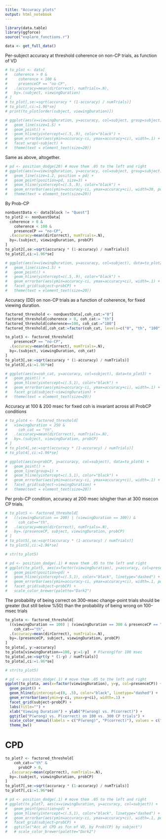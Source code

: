 ```yaml
---
title: "Accuracy plots"
output: html_notebook
---
```


```r
library(data.table)
library(ggforce)
source("explore_functions.r")
```

```r
data <- get_full_data() 
```


Per-subject accuracy at threshold coherence on non-CP trials, as function of VD
```r
# to_plot <- data[
#   coherence > 0 & 
#     coherence < 100 &
#     presenceCP == "no-CP",
#   .(accuracy=mean(dirCorrect), numTrials=.N), 
#   by=.(subject, viewingDuration)
# ]
# to_plot[,se:=sqrt(accuracy * (1-accuracy) / numTrials)]
# to_plot[,ci:=1.96*se]
# print(to_plot[order(subject, viewingDuration)])
```

```r
# ggplot(aes(x=viewingDuration, y=accuracy, col=subject, group=subject), data=to_plot) + 
#   geom_line(size=1.5) + 
#   geom_point() +
#   geom_hline(yintercept=c(.5,.9), color="black") +
#   geom_errorbar(aes(ymin=accuracy-ci, ymax=accuracy+ci), width=.1) +
#   facet_wrap(~subject) +
#   theme(text = element_text(size=20))
```

Same as above, altogether.
```r
# pd <- position_dodge(20) # move them .05 to the left and right
# ggplot(aes(x=viewingDuration, y=accuracy, col=subject, group=subject), data=to_plot) + 
#   geom_line(size=1.2, position = pd) + 
#   geom_point(position=pd, size=3) +
#   geom_hline(yintercept=c(.5,.9), color="black") +
#   geom_errorbar(aes(ymin=accuracy-ci, ymax=accuracy+ci), width=30, position=pd, size=1) +
#   theme(text = element_text(size=20))
```


By Prob-CP
```r
nonQuestData <- data[block != "Quest"]
to_plot2 <- nonQuestData[
  coherence > 0 &
    coherence < 100 &
    presenceCP == "no-CP",
  .(accuracy=mean(dirCorrect), numTrials=.N),
  by=.(subject, viewingDuration, probCP)
]
to_plot2[,se:=sqrt(accuracy * (1-accuracy) / numTrials)]
to_plot2[,ci:=1.96*se]
```


```r
# ggplot(aes(x=viewingDuration, y=accuracy, col=subject), data=to_plot2) + 
#   geom_line(size=1.5) + 
#   geom_point() +
#   geom_hline(yintercept=c(.5,.9), color="black") +
#   geom_errorbar(aes(ymin=accuracy-ci, ymax=accuracy+ci), width=.1) +
#   facet_grid(subject~probCP) +
#   theme(text = element_text(size=20))
```



Accuracy (DD) on non-CP trials as a function of coherence, for fixed viewing duration.
```r
factored_threshold <- nonQuestData[,coh_cat:="0"]
factored_threshold[coherence > 0, coh_cat:= "th"]
factored_threshold[coherence==100, coh_cat:="100"]
factored_threshold[,coh_cat:=factor(coh_cat, levels=c("0", "th", "100"), ordered=T)]

to_plot3 <- factored_threshold[
    presenceCP == "no-CP",
  .(accuracy=mean(dirCorrect), numTrials=.N),
  by=.(subject, viewingDuration, coh_cat)
]
to_plot3[,se:=sqrt(accuracy * (1-accuracy) / numTrials)]
to_plot3[,ci:=1.96*se]
```

```r
# ggplot(aes(x=coh_cat, y=accuracy, col=subject), data=to_plot3) +
#   geom_point() +
#   geom_hline(yintercept=c(.5,1), color="black") +
#   geom_errorbar(aes(ymin=accuracy-ci, ymax=accuracy+ci), width=.1) +
#   facet_grid(subject~viewingDuration) +
#   theme(text = element_text(size=20))
```


Accuracy at 100 & 200 msec for fixed coh is invariant across all ProbCP conditions
```r
# to_plot4 <- factored_threshold[
#   viewingDuration < 250 &
#     coh_cat == "th",
#   .(accuracy=mean(dirCorrect), numTrials=.N),
#   by=.(subject, viewingDuration, probCP)
# ]
# to_plot4[,se:=sqrt(accuracy * (1-accuracy) / numTrials)]
# to_plot4[,ci:=1.96*se]
```

```r
# ggplot(aes(x=probCP, y=accuracy, col=subject), data=to_plot4) +
#   geom_point() +
#   geom_line(group=1) +
#   geom_hline(yintercept=c(.5,1), color="black") +
#   geom_errorbar(aes(ymin=accuracy-ci, ymax=accuracy+ci), width=.1) +
#   facet_grid(subject~viewingDuration) +
#   theme(text = element_text(size=20))
```

Per prob-CP condition, accuracy at 200 msec ishigher than at 300 msecon CP trials.
```r
# to_plot5 <- factored_threshold[
#   ((viewingDuration == 200) | (viewingDuration == 300)) &
#     coh_cat=="th",
#   .(accuracy=mean(dirCorrect), numTrials=.N), 
#   by=.(presenceCP, subject, viewingDuration, probCP)
# ]
# to_plot5[,se:=sqrt(accuracy * (1-accuracy) / numTrials)]
# to_plot5[,ci:=1.96*se]
```

```r
# str(to_plot5)
```

```r
# pd <- position_dodge(.1) # move them .05 to the left and right
# ggplot(to_plot5, aes(x=factor(viewingDuration), y=accuracy, col=presenceCP)) + 
#   geom_point(position=pd) +
#   geom_hline(yintercept=c(.5,1), color="black", linetype="dashed") +
#   geom_errorbar(aes(ymin=accuracy-ci, ymax=accuracy+ci), width=.1, position=pd) +
#   facet_grid(subject~probCP) +
#   scale_color_brewer(palette="Dark2")
```


The probability of being correct on 300-msec change-point trials
should be greater (but still below %50) than the probability of being
wrong on 100-msec trials
```r
to_plota <- factored_threshold[
  ((viewingDuration == 100) | (viewingDuration == 300 & presenceCP == "CP")) &
    coh_cat=="th",
  .(accuracy=mean(dirCorrect), numTrials=.N),
  by=.(presenceCP, subject, viewingDuration, probCP)
]
to_plota[, y:=accuracy]
to_plota[viewingDuration==100, y:=1-y]  # P(wrong)for 100 msec
to_plota[,se:=sqrt(y * (1-y) / numTrials)]
to_plota[,ci:=1.96*se]
```

```r
# str(to_plot5)
```

```r
# pd <- position_dodge(.1) # move them .05 to the left and right
ggplot(to_plota, aes(x=factor(viewingDuration), y=y, col=presenceCP)) +
  geom_point() +
  geom_hline(yintercept=c(0, .5), color="black", linetype="dashed") +
  geom_errorbar(aes(ymin=y-ci, ymax=y+ci), width=.1) +
  facet_grid(subject~probCP) +
  labs(title="") +
  xlab("Viewing Duration") + ylab("P(wrong) vs. P(correct)") +
  ggtitle("P(wrong) vs. P(correct) on 100 vs. 300 CP trials") + 
  scale_color_manual(labels = c("P(wrong)", "P(correct)"), values = c("darkred", "darkgreen")) +
  theme_bw() 
```

# CPD
```r
to_plot7 <- factored_threshold[
    coh_cat=="th" &
      probCP > 0,
  .(accuracy=mean(cpCorrect), numTrials=.N),
  by=.(subject, viewingDuration, probCP)
]
to_plot7[,se:=sqrt(accuracy * (1-accuracy) / numTrials)]
to_plot7[,ci:=1.96*se]
```

```r
# pd <- position_dodge(.1) # move them .05 to the left and right
# ggplot(to_plot7, aes(x=viewingDuration, y=accuracy, col=subject)) +
#   geom_point(position=pd) +
#   geom_hline(yintercept=c(.5,1), color="black", linetype="dashed") +
#   geom_errorbar(aes(ymin=accuracy-ci, ymax=accuracy+ci), width=.1, position=pd) +
#   facet_grid(subject~probCP) +
#   ggtitle("Acc at CPD as fcn of VD, by Prob(CP) by subject")
#   # scale_color_brewer(palette="Dark2")
```

